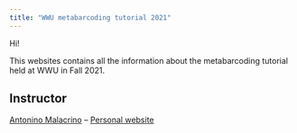 ```yaml
---
title: "WWU metabarcoding tutorial 2021"
---
```


Hi!

This websites contains all the information about the metabarcoding tutorial held at WWU in Fall 2021.

## Instructor

[Antonino Malacrino](mailto:antonino.malacrino@gmail.com) -- [Personal website](https://amalacrino.netlify.app/)